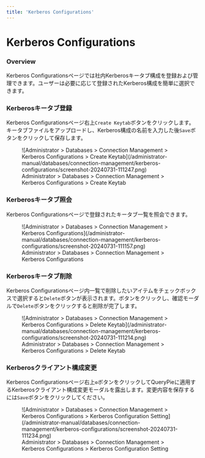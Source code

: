```yaml
---
title: 'Kerberos Configurations'
---
```


# Kerberos Configurations

### Overview

Kerberos Configurationsページでは社内Kerberosキータブ構成を登録および管理できます。ユーザーは必要に応じて登録されたKerberos構成を簡単に選択できます。

### Kerberosキータブ登録

Kerberos Configurationsページ右上`Create Keytab`ボタンをクリックします。キータブファイルをアップロードし、Kerberos構成の名前を入力した後`Save`ボタンをクリックして保存します。

<figure data-layout="center" data-align="center">
![Administrator &gt; Databases &gt; Connection Management &gt; Kerberos Configurations &gt; Create Keytab](/administrator-manual/databases/connection-management/kerberos-configurations/screenshot-20240731-111247.png)
<figcaption>
Administrator &gt; Databases &gt; Connection Management &gt; Kerberos Configurations &gt; Create Keytab
</figcaption>
</figure>


### Kerberosキータブ照会

Kerberos Configurationsページで登録されたキータブ一覧を照会できます。

<figure data-layout="center" data-align="center">
![Administrator &gt; Databases &gt; Connection Management &gt; Kerberos Configurations](/administrator-manual/databases/connection-management/kerberos-configurations/screenshot-20240731-111157.png)
<figcaption>
Administrator &gt; Databases &gt; Connection Management &gt; Kerberos Configurations
</figcaption>
</figure>


### Kerberosキータブ削除

Kerberos Configurationsページ内一覧で削除したいアイテムをチェックボックスで選択すると`Delete`ボタンが表示されます。ボタンをクリックし、確認モーダルで`Delete`ボタンをクリックすると削除が完了します。

<figure data-layout="center" data-align="center">
![Administrator &gt; Databases &gt; Connection Management &gt; Kerberos Configurations &gt; Delete Keytab](/administrator-manual/databases/connection-management/kerberos-configurations/screenshot-20240731-111214.png)
<figcaption>
Administrator &gt; Databases &gt; Connection Management &gt; Kerberos Configurations &gt; Delete Keytab
</figcaption>
</figure>


### Kerberosクライアント構成変更

Kerberos Configurationsページ右上`⚙️`ボタンをクリックしてQueryPieに適用するKerberosクライアント構成変更モーダルを露出します。変更内容を保存するには`Save`ボタンをクリックしてください。

<figure data-layout="center" data-align="center">
![Administrator &gt; Databases &gt; Connection Management &gt; Kerberos Configurations &gt; Kerberos Configuration Setting](/administrator-manual/databases/connection-management/kerberos-configurations/screenshot-20240731-111234.png)
<figcaption>
Administrator &gt; Databases &gt; Connection Management &gt; Kerberos Configurations &gt; Kerberos Configuration Setting
</figcaption>
</figure>


